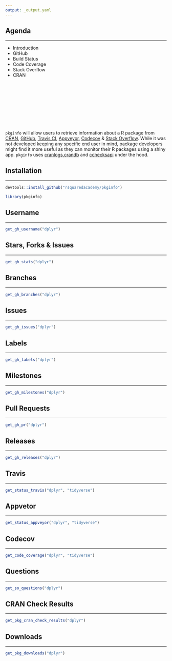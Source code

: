 ```yaml
---
output: _output.yaml
---
```


## {data-background="github_pkginfo.png"}

## Agenda

<hr>

- Introduction
- GitHub
- Build Status
- Code Coverage
- Stack Overflow
- CRAN 

## 

<br>
<br>
<br>
<br>
<br>
<br>
<br>

`pkginfo` will allow users to retrieve information about a R package from [CRAN](https://cran.r-project.org/), [GitHub](https://github.com/), [Travis CI](https://travis-ci.org/), [Appveyor](https://ci.appveyor.com/), [Codecov](https://codecov.io/) & [Stack Overflow](https://stackoverflow.com/). While it was not developed keeping any specific end user in mind, package developers might find it more useful as they can monitor their R packages using a shiny app. `pkginfo` uses [cranlogs](https://cranlogs.r-pkg.org/),[crandb](https://github.com/r-hub/crandb) and [cchecksapi](https://github.com/ropenscilabs/cchecksapi) under the hood.

## Installation

<hr>

```r
devtools::install_github("rsquaredacademy/pkginfo")
```

```r
library(pkginfo)
```

## {data-background="section_github.png"}

## Username

<hr>

```r
get_gh_username("dplyr")
```

## Stars, Forks & Issues

<hr>

```r
get_gh_stats("dplyr")
```

## Branches

<hr>

```r
get_gh_branches("dplyr")
```

## Issues

<hr>

```r
get_gh_issues("dplyr")
```

## Labels

<hr>

```r
get_gh_labels("dplyr")
```

## Milestones

<hr>

```r
get_gh_milestones("dplyr")
```

## Pull Requests

<hr>

```r
get_gh_pr("dplyr")
```

## Releases

<hr>

```r
get_gh_releases("dplyr")
```

## {data-background="section_build.png"}

## Travis

<hr>

```r
get_status_travis("dplyr", "tidyverse")
```

## Appvetor

<hr>

```r
get_status_appveyor("dplyr", "tidyverse")
```

## Codecov

<hr>

```r
get_code_coverage("dplyr", "tidyverse")
```

## {data-background="section_stack_overflow.png"}

## Questions

<hr>

```r
get_so_questions("dplyr")
```

## {data-background="section_cran.png"}

## CRAN Check Results

<hr>

```r
get_pkg_cran_check_results("dplyr")
```

## Downloads

<hr>

```r
get_pkg_downloads("dplyr")
```

## {data-background="thankyou.png"}

